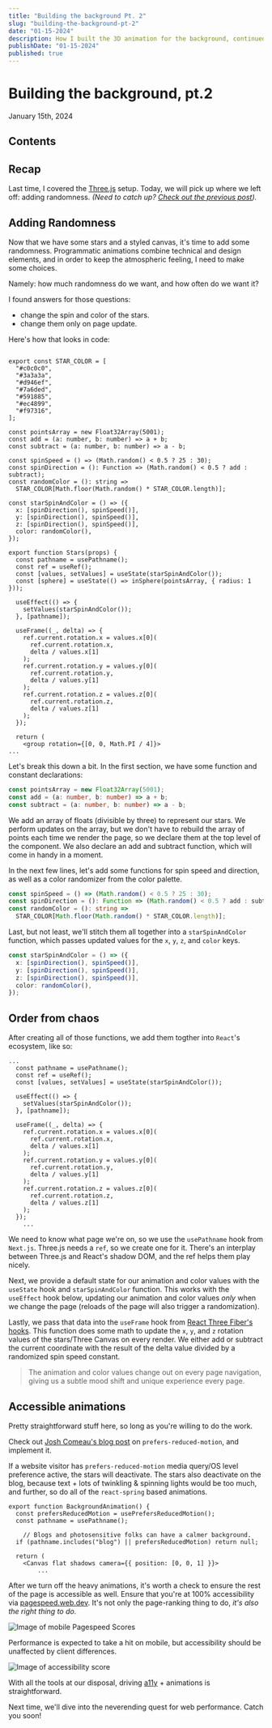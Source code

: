 ```yaml
---
title: "Building the background Pt. 2"
slug: "building-the-background-pt-2"
date: "01-15-2024"
description: How I built the 3D animation for the background, continued
publishDate: "01-15-2024"
published: true
---
```


# Building the background, pt.2

January 15th, 2024

## Contents

## Recap

Last time, I covered the [Three.js](https://threejs.org/) setup. Today, we will
pick up where we left off: adding randomness. _(Need to catch up?
[Check out the previous post](/blog/building-the-background))._

## Adding Randomness

Now that we have some stars and a styled canvas, it's time to add some
randomness. Programmatic animations combine technical and design elements, and
in order to keep the atmospheric feeling, I need to make some choices.

Namely: how much randomness do we want, and how often do we want it?

I found answers for those questions:

- change the spin and color of the stars.
- change them only on page update.

Here's how that looks in code:

```stars.tsx

export const STAR_COLOR = [
  "#c0c0c0",
  "#3a3a3a",
  "#d946ef",
  "#7a6ded",
  "#591885",
  "#ec4899",
  "#f97316",
];

const pointsArray = new Float32Array(5001);
const add = (a: number, b: number) => a + b;
const subtract = (a: number, b: number) => a - b;

const spinSpeed = () => (Math.random() < 0.5 ? 25 : 30);
const spinDirection = (): Function => (Math.random() < 0.5 ? add : subtract);
const randomColor = (): string =>
  STAR_COLOR[Math.floor(Math.random() * STAR_COLOR.length)];

const starSpinAndColor = () => ({
  x: [spinDirection(), spinSpeed()],
  y: [spinDirection(), spinSpeed()],
  z: [spinDirection(), spinSpeed()],
  color: randomColor(),
});

export function Stars(props) {
  const pathname = usePathname();
  const ref = useRef();
  const [values, setValues] = useState(starSpinAndColor());
  const [sphere] = useState(() => inSphere(pointsArray, { radius: 1 }));

  useEffect(() => {
    setValues(starSpinAndColor());
  }, [pathname]);

  useFrame((_, delta) => {
    ref.current.rotation.x = values.x[0](
      ref.current.rotation.x,
      delta / values.x[1]
    );
    ref.current.rotation.y = values.y[0](
      ref.current.rotation.y,
      delta / values.y[1]
    );
    ref.current.rotation.z = values.z[0](
      ref.current.rotation.z,
      delta / values.z[1]
    );
  });

  return (
    <group rotation={[0, 0, Math.PI / 4]}>
...

```

Let's break this down a bit. In the first section, we have some function and
constant declarations:

```typescript
const pointsArray = new Float32Array(5001);
const add = (a: number, b: number) => a + b;
const subtract = (a: number, b: number) => a - b;
```

We add an array of floats (divisible by three) to represent our stars. We
perform updates on the array, but we don't have to rebuild the array of points
each time we render the page, so we declare them at the top level of the
component. We also declare an add and subtract function, which will come in
handy in a moment.

In the next few lines, let's add some functions for spin speed and direction, as
well as a color randomizer from the color palette.

```typescript
const spinSpeed = () => (Math.random() < 0.5 ? 25 : 30);
const spinDirection = (): Function => (Math.random() < 0.5 ? add : subtract);
const randomColor = (): string =>
  STAR_COLOR[Math.floor(Math.random() * STAR_COLOR.length)];
```

Last, but not least, we'll stitch them all together into a `starSpinAndColor`
function, which passes updated values for the `x`, `y`, `z`, and `color` keys.

```typescript
const starSpinAndColor = () => ({
  x: [spinDirection(), spinSpeed()],
  y: [spinDirection(), spinSpeed()],
  z: [spinDirection(), spinSpeed()],
  color: randomColor(),
});
```

## Order from chaos

After creating all of those functions, we add them togther into `React`'s
ecosystem, like so:

```updates.tsx
...
  const pathname = usePathname();
  const ref = useRef();
  const [values, setValues] = useState(starSpinAndColor());

  useEffect(() => {
    setValues(starSpinAndColor());
  }, [pathname]);

  useFrame((_, delta) => {
    ref.current.rotation.x = values.x[0](
      ref.current.rotation.x,
      delta / values.x[1]
    );
    ref.current.rotation.y = values.y[0](
      ref.current.rotation.y,
      delta / values.y[1]
    );
    ref.current.rotation.z = values.z[0](
      ref.current.rotation.z,
      delta / values.z[1]
    );
  });
	...

```

We need to know what page we're on, so we use the `usePathname` hook from
`Next.js`. Three.js needs a `ref`, so we create one for it. There's an interplay
between Three.js and React's shadow DOM, and the ref helps them play nicely.

Next, we provide a default state for our animation and color values with the
`useState` hook and `starSpinAndColor` function. This works with the `useEffect`
hook below, updating our animation and color values _only_ when we change the
page (reloads of the page will also trigger a randomization).

Lastly, we pass that data into the `useFrame` hook from
[React Three Fiber's hooks](https://docs.pmnd.rs/react-three-fiber/api/hooks#useframe).
This function does some math to update the `x`, `y`, and `z` rotation values of
the stars/Three Canvas on every render. We either add or subtract the current
coordinate with the result of the delta value divided by a randomized spin speed
constant.

> The animation and color values change out on every page navigation, giving us
> a subtle mood shift and unique experience every page.

## Accessible animations

Pretty straightforward stuff here, so long as you're willing to do the work.

Check out
[Josh Comeau's blog post](https://www.joshwcomeau.com/react/prefers-reduced-motion/)
on `prefers-reduced-motion`, and implement it.

If a website visitor has `prefers-reduced-motion` media query/OS level
preference active, the stars will deactivate. The stars also deactivate on the
blog, because text + lots of twinkling & spinning lights would be too much, and
further, so do all of the `react-spring` based animations.

```BeKindToOneAnother.tsx
export function BackgroundAnimation() {
  const prefersReducedMotion = usePrefersReducedMotion();
  const pathname = usePathname();

	// Blogs and photosensitive folks can have a calmer background.
  if (pathname.includes("blog") || prefersReducedMotion) return null;

  return (
    <Canvas flat shadows camera={{ position: [0, 0, 1] }}>
		...

```

After we turn off the heavy animations, it's worth a check to ensure the rest of
the page is accessible as well. Ensure that you're at 100% accessibility via
[pagespeed.web.dev](https://pagespeed.web.dev/). It's not only the page-ranking
thing to do, _it's also the right thing to do._

![Image of mobile Pagespeed Scores](/images/background-pt2-pagespeed.png?width=1924 %26height=1360)

Performance is expected to take a hit on mobile, but accessibility should be
unaffected by client differences.

![Image of accessibility
  score](/images/background-pt2-accessibility.png?width=1920%26height=1134)

With all the tools at our disposal, driving
[a11y](https://www.a11yproject.com/) + animations is straightforward.

Next time, we'll dive into the neverending quest for web performance. Catch you
soon!
